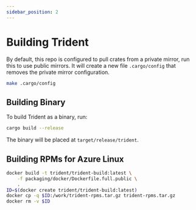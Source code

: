 ```yaml
---
sidebar_position: 2
---
```


# Building Trident

By default, this repo is configured to pull crates from a private mirror, run
this to use public mirrors. It will create a new file `.cargo/config` that
removes the private mirror configuration.

```bash
make .cargo/config
```

## Building Binary

To build Trident as a binary, run:

```bash
cargo build --release
```

The binary will be placed at `target/release/trident`.


## Building RPMs for Azure Linux

```bash
docker build -t trident/trident-build:latest \
    -f packaging/docker/Dockerfile.full.public \
    .
ID=$(docker create trident/trident-build:latest)
docker cp -q $ID:/work/trident-rpms.tar.gz trident-rpms.tar.gz
docker rm -v $ID
```
